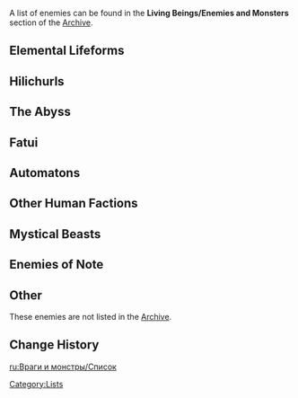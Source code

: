 {{CustomTabs
|tab1=Overview
|tab2=List
}}
{{Terminology Infobox
|type         = Game Systems
}}
A list of enemies can be found in the '''Living Beings/Enemies and Monsters''' section of the [[Archive]].

==Elemental Lifeforms==
{{Main|Elemental Lifeforms}}
{{Card List|delim=;|type=Enemy|show_caption=1|
Pyro Slime;
Large Pyro Slime;
Hydro Slime;
Large Hydro Slime;
Anemo Slime;
Large Anemo Slime;
Electro Slime;
Large Electro Slime;
Mutant Electro Slime;
Dendro Slime;
Large Dendro Slime;
Cryo Slime;
Large Cryo Slime;
Geo Slime;
Large Geo Slime;
Eye of the Storm;
Pyro Hypostasis;
Hydro Hypostasis;
Anemo Hypostasis;
Electro Hypostasis;
Dendro Hypostasis;
Cryo Hypostasis;
Geo Hypostasis;
Oceanid;
Thunder Manifestation;
Pyro Specter;
Hydro Specter;
Anemo Specter;
Electro Specter;
Dendro Specter;
Cryo Specter;
Geo Specter}}

==Hilichurls==
{{Main|Hilichurls}}
{{Card List|delim=;|type=Enemy|show_caption=1|
Hilichurl;
Hilichurl Fighter;
Hilichurl Berserker;
Wooden Shield Hilichurl Guard;
Ice Shield Hilichurl Guard;
Rock Shield Hilichurl Guard;
Hilichurl Shooter;
Pyro Hilichurl Shooter;
Electro Hilichurl Shooter;
Cryo Hilichurl Shooter;
Hilichurl Grenadier;
Electro Hilichurl Grenadier;
Cryo Hilichurl Grenadier;
Unusual Hilichurl;
Wooden Shieldwall Mitachurl;
Rock Shieldwall Mitachurl;
Ice Shieldwall Mitachurl;
Blazing Axe Mitachurl;
Crackling Axe Mitachurl;
Thunderhelm Lawachurl;
Frostarm Lawachurl;
Stonehide Lawachurl;
Hydro Samachurl;
Anemo Samachurl;
Electro Samachurl;
Dendro Samachurl;
Cryo Samachurl;
Geo Samachurl}}

==The Abyss==
{{Main|Abyss/Enemy Family}}
{{Card List|delim=;|type=Enemy|show_caption=1|
Pyro Abyss Mage;
Hydro Abyss Mage;
Electro Abyss Mage;
Cryo Abyss Mage;
Abyss Herald: Wicked Torrents;
Abyss Herald: Frost Fall;
Abyss Lector: Fathomless Flames;
Abyss Lector: Violet Lightning;
Rockfond Rifthound Whelp;
Thundercraven Rifthound Whelp;
Rockfond Rifthound;
Thundercraven Rifthound;
Golden Wolflord;
Shadowy Husk: Standard Bearer;
Shadowy Husk: Line Breaker;
Shadowy Husk: Defender;
Black Serpent Knight: Windcutter;
Black Serpent Knight: Rockbreaker Ax}}

==Fatui==
{{Main|Fatui/Enemy Family}}
{{Card List|delim=;|type=Enemy|show_caption=1|
Fatui Skirmisher - Pyroslinger Bracer;
Fatui Skirmisher - Hydrogunner Legionnaire;
Fatui Skirmisher - Anemoboxer Vanguard;
Fatui Skirmisher - Electrohammer Vanguard;
Fatui Skirmisher - Cryogunner Legionnaire;
Fatui Skirmisher - Geochanter Bracer;
Fatui Pyro Agent;
Fatui Electro Cicin Mage;
Fatui Cryo Cicin Mage;
Mirror Maiden}}

==Automatons==
{{Main|Automatons}}
{{Card List|delim=;|type=Enemy|show_caption=1|
Ruin Guard;
Ruin Hunter;
Ruin Grader;
Ruin Cruiser;
Ruin Destroyer;
Ruin Defender;
Ruin Scout;
Ruin Serpent;
Perpetual Mechanical Array;
Ruin Drake: Earthguard;
Ruin Drake: Skywatch;
Aeonblight Drake;
Primal Construct: Repulsor;
Primal Construct: Reshaper;
Primal Construct: Prospector;
Algorithm of Semi-Intransient Matrix of Overseer Network;
Maguu Kenki}}

==Other Human Factions==
{{Main|Other Human Factions}}
{{Card List|delim=;|type=Enemy|show_caption=1|
Treasure Hoarders: Scout;
Treasure Hoarders: Pyro Potioneer;
Treasure Hoarders: Hydro Potioneer;
Treasure Hoarders: Electro Potioneer;
Treasure Hoarders: Cryo Potioneer;
Treasure Hoarders: Handyman;
Treasure Hoarders: Marksman;
Treasure Hoarders: Gravedigger;
Treasure Hoarders: Seaman;
Treasure Hoarders: Pugilist;
Treasure Hoarders: Crusher;
Nobushi: Jintouban;
Nobushi: Hitsukeban;
Nobushi: Kikouban;
Kairagi: Fiery Might;
Kairagi: Dancing Thunder;
Eremite Axe Vanguard;
Eremite Crossbow;
Eremite Ravenbeak Halberdier;
Eremite Linebreaker;
Eremite Sword-Dancer;
Eremite Desert Clearwater;
Eremite Sunfrost;
Eremite Daythunder;
Eremite Galehunter;
Eremite Stone Enchanter;
Eremite Scorching Loremaster;
Eremite Floral Ring-Dancer}}

==Mystical Beasts==
{{Main|Mystical Beasts}}
{{Card List|delim=;|type=Enemy|show_caption=1|
Pyro Whopperflower;
Electro Whopperflower;
Cryo Whopperflower;
Pyro Regisvine;
Electro Regisvine;
Cryo Regisvine;
Geovishap Hatchling;
Geovishap;
Primo Geovishap;
Primordial Bathysmal Vishap;
Rimebiter Bathysmal Vishap;
Bolteater Bathysmal Vishap;
Hydro Cicin;
Electro Cicin;
Cryo Cicin;
Floating Hydro Fungus;
Floating Anemo Fungus;
Floating Dendro Fungus;
Whirling Pyro Fungus;
Whirling Electro Fungus;
Whirling Cryo Fungus;
Stretchy Pyro Fungus;
Stretchy Anemo Fungus;
Stretchy Electro Fungus;
Stretchy Geo Fungus;
Grounded Hydroshroom;
Winged Dendroshroom;
Winged Cryoshroom;
Grounded Geoshroom;
Jadeplume Terrorshroom;
Consecrated Red Vulture;
Consecrated Scorpion;
Consecrated Flying Serpent;
Setekh Wenut}}

==Enemies of Note==
{{Main|Enemies of Note}}
{{Module Array|
Stormterror [Confront Stormterror];
Andrius [Wolf of the North Challenge] :: Lupus Boreas, Dominator of Wolves;
Childe [Enter the Golden House];
Azhdaha [Beneath the Dragon-Queller];
La Signora [Narukami Island: Tenshukaku];
Magatsu Mitake Narukami no Mikoto [End of the Oneiric Euthymia];
Everlasting Lord of Arcane Wisdom [Joururi Workshop] :: Shouki no Kami, the Prodigal;
|{name}{[link]}{::caption};
|Card:_main
|type=Enemy
|show_caption=1
}}

==Other==
These enemies are not listed in the [[Archive]].
{{Card List|delim=;|type=Enemy|show_caption=1|
Hydro Mimic Boar;
Hydro Mimic Crab;
Hydro Mimic Crane;
Hydro Mimic Ferret;
Hydro Mimic Finch;
Hydro Mimic Frog;
Hydro Mimic Mallard;
Hydro Mimic Raptor}}

==Change History==
{{Change History|1.0}}
[[Category:Lists]]

[[ru:Враги и монстры/Список]]